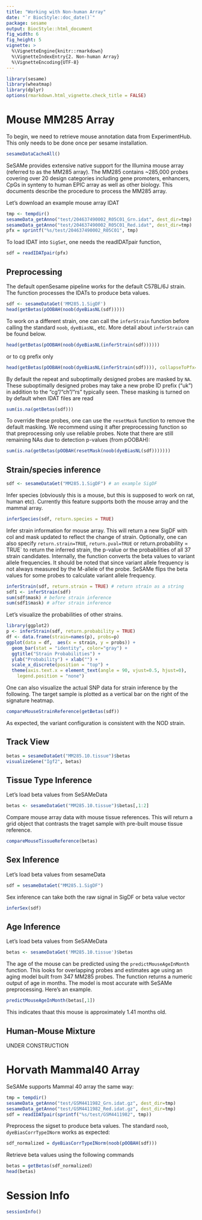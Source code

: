 ```yaml
---
title: "Working with Non-human Array"
date: "`r BiocStyle::doc_date()`"
package: sesame
output: BiocStyle::html_document
fig_width: 6
fig_height: 5
vignette: >
  %\VignetteEngine{knitr::rmarkdown}
  %\VignetteIndexEntry{2. Non-human Array}
  %\VignetteEncoding{UTF-8}
---
```


```r
library(sesame)
library(wheatmap)
library(dplyr)
options(rmarkdown.html_vignette.check_title = FALSE)
```

# Mouse MM285 Array

To begin, we need to retrieve mouse annotation data from ExperimentHub.
This only needs to be done once per sesame installation.
```r
sesameDataCacheAll()
```

SeSAMe provides extensive native support for the Illumina mouse array
(referred to as the MM285 array).
The MM285 contains ~285,000 probes covering over 20 design categories including
gene promoters, enhancers, CpGs in synteny to human EPIC array as well as other
biology. This documents describe the procedure to process the MM285 array.

Let's download an example mouse array IDAT
```r
tmp <- tempdir()
sesameData_getAnno("test/204637490002_R05C01_Grn.idat", dest_dir=tmp)
sesameData_getAnno("test/204637490002_R05C01_Red.idat", dest_dir=tmp)
pfx = sprintf("%s/test/204637490002_R05C01", tmp)
```

To load IDAT into `SigSet`, one needs the readIDATpair function,
```r
sdf = readIDATpair(pfx)
```

## Preprocessing

The default openSesame pipeline works for the default C57BL/6J strain. The
function processes the IDATs to produce beta values.

```r
sdf <- sesameDataGet('MM285.1.SigDF')
head(getBetas(pOOBAH(noob(dyeBiasNL(sdf)))))
```

To work on a different strain, one can call the `inferStrain` function before
calling the standard `noob`, `dyeBiasNL`, etc. More detail about `inferStrain`
can be found below.

```r
head(getBetas(pOOBAH(noob(dyeBiasNL(inferStrain(sdf))))))
```

or to cg prefix only

```r
head(getBetas(pOOBAH(noob(dyeBiasNL(inferStrain(sdf)))), collapseToPfx=TRUE))
```

By default the repeat and suboptimally designed probes are masked by `NA`.
These suboptimally designed probes may take a new probe ID prefix ("uk") in
addition to the "cg"/"ch"/"rs" typically seen. These masking is turned on by
default when IDAT files are read

```r
sum(is.na(getBetas(sdf)))
```

To override these probes, one can use the `resetMask` function to remove the
default masking. We recommend using it after preprocessing function so that
preprocessing only use reliable probes. Note that there are still remaining NAs
due to detection p-values (from pOOBAH):

```r
sum(is.na(getBetas(pOOBAH(resetMask(noob(dyeBiasNL(sdf)))))))
```

## Strain/species inference

```r
sdf <- sesameDataGet("MM285.1.SigDF") # an example SigDF
```

Infer species (obviously this is a mouse, but this is supposed to work on rat,
human etc). Currently this feature supports both the mouse array and the mammal
array.
```r
inferSpecies(sdf, return.species = TRUE)
```

Infer strain information for mouse array. This will return a new SigDF with col
and mask updated to reflect the change of strain. Optionally, one can also
specify `return.strain=TRUE`, `return.pval=TRUE` or return.probability = TRUE`
to return the inferred strain, the p-value or the probabilities of all 37
strain candidates.  Internally, the function converts the beta values to
variant allele frequencies. It should be noted that since variant allele
frequency is not always measured by the M-allele of the probe. SeSAMe flips the
beta values for some probes to calculate variant allele frequency.

```r
inferStrain(sdf, return.strain = TRUE) # return strain as a string
sdf1 <- inferStrain(sdf)
sum(sdf$mask) # before strain inference
sum(sdf1$mask) # after strain inference
```

Let's visualize the probabilities of other strains.

```r
library(ggplot2)
p <- inferStrain(sdf, return.probability = TRUE)
df <- data.frame(strain=names(p), probs=p)
ggplot(data = df,  aes(x = strain, y = probs)) +
  geom_bar(stat = "identity", color="gray") +
  ggtitle("Strain Probabilities") +
  ylab("Probability") + xlab("") +
  scale_x_discrete(position = "top") +
  theme(axis.text.x = element_text(angle = 90, vjust=0.5, hjust=0),
    legend.position = "none")
```

One can also visualize the actual SNP data for strain inference by the
following. The target sample is plotted as a vertical bar on the right of the
signature heatmap.

```r
compareMouseStrainReference(getBetas(sdf))
```

As expected, the variant configuration is consistent with the NOD strain.

## Track View
```r
betas = sesameDataGet("MM285.10.tissue")$betas
visualizeGene("Igf2", betas)
```

## Tissue Type Inference

Let's load beta values from SeSAMeData
```r
betas <- sesameDataGet("MM285.10.tissue")$betas[,1:2]
```

Compare mouse array data with mouse tissue references. This will return a grid
object that contrasts the traget sample with pre-built mouse tissue reference.
```r
compareMouseTissueReference(betas)
```

## Sex Inference

Let's load beta values from sesameData
```r
sdf = sesameDataGet("MM285.1.SigDF")
```

Sex inference can take both the raw signal in SigDF or beta value vector
```r
inferSex(sdf)
```

## Age Inference

Let's load beta values from SeSAMeData
```r
betas <- sesameDataGet('MM285.10.tissue')$betas
```

The age of the mouse can be predicted using the `predictMouseAgeInMonth`
function. This looks for overlapping probes and estimates age using an aging
model built from 347 MM285 probes. The function returns a numeric output of
age in months. The model is most accurate with SeSAMe preprocessing.
Here's an example.
```r
predictMouseAgeInMonth(betas[,1])
```
This indicates thaat this mouse is approximately 1.41 months old.

## Human-Mouse Mixture

UNDER CONSTRUCTION

# Horvath Mammal40 Array

SeSAMe supports Mammal 40 array the same way:

```r
tmp = tempdir()
sesameData_getAnno("test/GSM4411982_Grn.idat.gz", dest_dir=tmp)
sesameData_getAnno("test/GSM4411982_Red.idat.gz", dest_dir=tmp)
sdf = readIDATpair(sprintf("%s/test/GSM4411982", tmp))
```

Preprocess the sigset to produce beta values.
The standard `noob`, `dyeBiasCorrTypeINorm` works as expected:
```r
sdf_normalized = dyeBiasCorrTypeINorm(noob(pOOBAH(sdf)))
```
Retrieve beta values using the following commands
```r
betas = getBetas(sdf_normalized)
head(betas)
```

# Session Info

```r
sessionInfo()
```